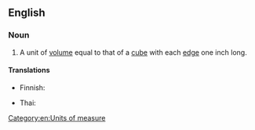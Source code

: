 ==English==

===Noun===
{{en-noun}}

# A unit of [[volume]] equal to that of a [[cube]] with each [[edge]] one inch long.

====Translations====
{{trans-top|unit of volume}}
* Finnish: {{t|fi|kuutiotuuma}}
{{trans-mid}}
* Thai: {{t|th|ลูกบาศก์นิ้ว}}
{{trans-bottom}}

[[Category:en:Units of measure]]